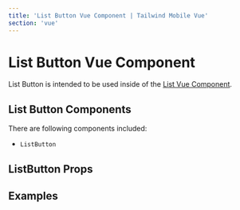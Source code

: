 ```yaml
---
title: 'List Button Vue Component | Tailwind Mobile Vue'
section: 'vue'
---
```



# List Button Vue Component

List Button is intended to be used inside of the [List Vue Component](/vue/list).

## List Button Components

There are following components included:

- `ListButton`

## ListButton Props

<ListButtonProps />

## Examples

<ListButtonExample />

